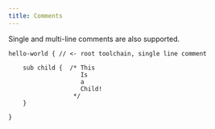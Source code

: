 ```yaml
---
title: Comments
---
```


Single and multi-line comments are also supported.

```clidsl title="hello-world.cli"
hello-world { // <- root toolchain, single line comment

    sub child {  /* This
                    Is
                    a
                    Child!
                  */
    }

}
```